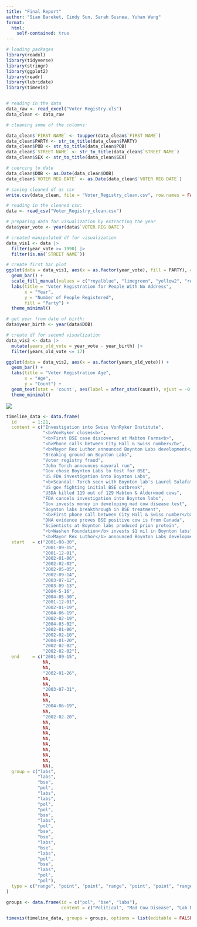 ```yaml
---
title: "Final Report"
author: "Sian Bareket, Cindy Sun, Sarah Susnea, Yuhan Wang" 
format: 
  html:
    self-contained: true
---
```


```r
# loading packages
library(readxl)
library(tidyverse)
library(stringr)
library(ggplot2)
library(readr)
library(lubridate)
library(timevis)


# reading in the data
data_raw <- read_excel("Voter Registry.xls")
data_clean <- data_raw
```

```r
# cleaning some of the columns: 

data_clean$`FIRST NAME` <- toupper(data_clean$`FIRST NAME`)
data_clean$PARTY <- str_to_title(data_clean$PARTY)
data_clean$POB <- str_to_title(data_clean$POB)
data_clean$`STREET NAME` <- str_to_title(data_clean$`STREET NAME`)
data_clean$SEX <- str_to_title(data_clean$SEX)

# coercing to date 
data_clean$DOB <- as.Date(data_clean$DOB)
data_clean$`VOTER REG DATE` <- as.Date(data_clean$`VOTER REG DATE`)

# saving cleaned df as csv
write.csv(data_clean, file = "Voter_Registry_clean.csv", row.names = FALSE)
```

```r
# reading in the cleaned csv: 
data <- read_csv("Voter_Registry_clean.csv")

# preparing data for visualization by extracting the year
data$year_vote <- year(data$`VOTER REG DATE`)

# created manipulated df for visualization
data_vis1 <- data |>
  filter(year_vote >= 1990) |>
  filter(is.na(`STREET NAME`))
```

```r
# create first bar plot 
ggplot(data = data_vis1, aes(x = as.factor(year_vote), fill = PARTY), color = "black") +
  geom_bar() +
  scale_fill_manual(values = c("royalblue", "limegreen", "yellow2", "red3", "snow3"))+
  labs(title = "Voter Registration for People With No Address",
       x = "Year",
       y = "Number of People Registered",
       fill = "Party") +
  theme_minimal()
```

```r
# get year from date of birth: 
data$year_birth <- year(data$DOB)

# create df for second visualization
data_vis2 <- data |>
  mutate(years_old_vote = year_vote - year_birth) |>
  filter(years_old_vote <= 17)
```

```r
ggplot(data = data_vis2, aes(x = as.factor(years_old_vote))) + 
  geom_bar() + 
  labs(title = "Voter Registration Age",
       x = "Age",
       y = "Count") +
  geom_text(stat = 'count', aes(label = after_stat(count)), vjust = -0.5) +
  theme_minimal()
```


![](network_diagram.png)



```r
timeline_data <- data.frame(
  id      = 1:21,
  content = c("Investigation into Swiss VonRyker Institute", 
              "<b>VonRyker closes<b>", 
              "<b>First BSE case discovered at Mabton Farms<b>", 
              "<b>Phone calls between City Hall & Swiss number</b>", 
              "<b>Mayor Rex Luthor announced Boynton Labs development</b>", 
              "Breaking ground on Boynton Labs",
              "Voter registry fraud",
              "John Torch announces mayoral run",
              "Gov chose Boynton Labs to test for BSE",
              "US FDA investigation into Boynton Labs",
              "<b>Scandal! Torch seen with Boynton lab's Laurel Sulafate</b>",
              "US gov fighting initial BSE outbreak",
              "USDA killed 119 out of 129 Mabton & Alderwood cows",
              "FDA cancels investigation into Boynton labs",
              "Gov invests money in developing mad cow disease test",
              "Boynton labs breakthrough in BSE treatment",
              "<b>First phone call between City Hall & Swiss number</b>",
              "DNA evidence proves BSE positive cow is from Canada",
              "Scientists at Boynton labs produced prion protein",
              "<b>Washen Foundation</b> invests $1 mil in Boynton labs",
              "<b>Mayor Rex Luthor</b> announced Boynton Labs development"),
  start   = c("2001-08-30", 
              "2001-09-15", 
              "2001-12-01", 
              "2002-01-06", 
              "2002-02-02", 
              "2002-05-05",
              "2002-09-14",
              "2003-07-12",
              "2003-09-13",
              "2004-5-16",
              "2004-05-30",
              "2001-12-01",
              "2002-01-19",
              "2004-06-19",
              "2002-02-19",
              "2004-03-02",
              "2002-01-06",
              "2002-02-10",
              "2004-01-20",
              "2002-02-02",
              "2002-02-02"),
  end     = c("2001-09-15", 
              NA, 
              NA, 
              "2002-01-26", 
              NA, 
              NA,
              "2003-07-31",
              NA,
              NA,
              "2004-06-19",
              NA,
              "2002-02-20",
              NA,
              NA,
              NA,
              NA,
              NA,
              NA,
              NA,
              NA,
              NA),
  group = c("labs", 
            "labs", 
            "bse", 
            "pol", 
            "labs", 
            "labs", 
            "pol", 
            "pol", 
            "bse", 
            "labs", 
            "pol", 
            "bse", 
            "bse", 
            "labs", 
            "bse", 
            "labs",
            "pol", 
            "bse",
            "labs",
            "pol",
            "pol"),
  type = c("range", "point", "point", "range", "point", "point", "range", "point", "point", "range", "point", "range", "point", "point", "point", "point", "point","point", "point", "point","point")
)

groups <- data.frame(id = c("pol", "bse", "labs"),
                     content = c("Political", "Mad Cow Disease", "Lab News"))

timevis(timeline_data, groups = groups, options = list(editable = FALSE, selectable = FALSE, zoomable = TRUE, stack = TRUE, verticalscroll = TRUE))
```



